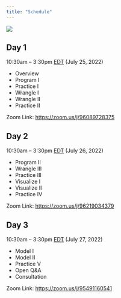 ```yaml
---
title: "Schedule"
---
```


![](../img/date_picker_2780E3.svg){.hero}

## Day 1

10:30am – 3:30pm [EDT](https://time.is/EDT) (July 25, 2022)

  -   Overview
  -   Program I
  -   Practice I
  -   Wrangle I
  -   Wrangle II
  -   Practice II

Zoom Link: <https://zoom.us/j/96089728375>

## Day 2

10:30am – 3:30pm [EDT](https://time.is/EDT) (July 26, 2022)

  -   Program II
  -   Wrangle III
  -   Practice III
  -   Visualize I
  -   Visualize II
  -   Practice IV

Zoom Link: <https://zoom.us/j/96219034379>
    
## Day 3

10:30am – 3:30pm [EDT](https://time.is/EDT) (July 27, 2022)

  -   Model I
  -   Model II
  -   Practice V
  -   Open Q&A
  -   Consultation

Zoom Link: <https://zoom.us/j/95491160541>
